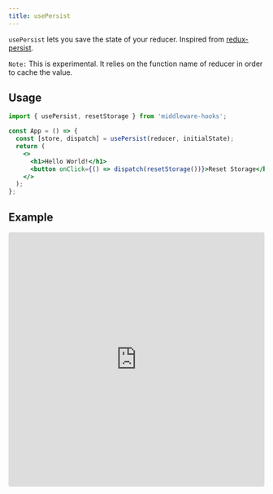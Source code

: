 ```yaml
---
title: usePersist
---
```


`usePersist` lets you save the state of your reducer.
Inspired from [redux-persist](https://github.com/rt2zz/redux-persist).

`Note:` This is experimental. It relies on the function name of reducer
in order to cache the value.

## Usage

```jsx
import { usePersist, resetStorage } from 'middleware-hooks';

const App = () => {
  const [store, dispatch] = usePersist(reducer, initialState);
  return (
    <>
      <h1>Hello World!</h1>
      <button onClick={() => dispatch(resetStorage())}>Reset Storage</button>
    </>
  );
};
```

## Example

<iframe
  width="100%"
  height="500"
  style="border:0; border-radius: 4px; overflow:hidden;"
  sandbox="allow-modals allow-forms allow-popups allow-scripts allow-same-origin"
  src="https://codesandbox.io/embed/use-persist-9lvto?fontsize=14&hidenavigation=1&module=App.js&theme=dark"
/>
